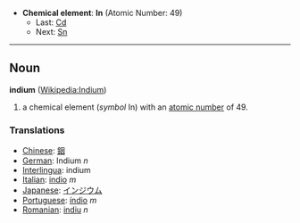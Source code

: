 *'''Chemical element''': '''In''' (Atomic Number: 49)
**Last: [[Cadmium|Cd]]
**Next: [[Tin|Sn]]
----
== Noun ==
'''indium''' ([[en:Indium|Wikipedia:Indium]])

# a chemical element (''symbol'' In) with an [[atomic number]] of 49.

===Translations===
*[[Chinese]]: [[銦]]
*[[German]]: Indium ''n''
*[[Interlingua]]: indium
*[[Italian]]: [[indio]] ''m''
*[[Japanese]]: [[インジウム]]
*[[Portuguese]]: [[índio]] ''m''
*[[Romanian]]: [[indiu]] ''n''
